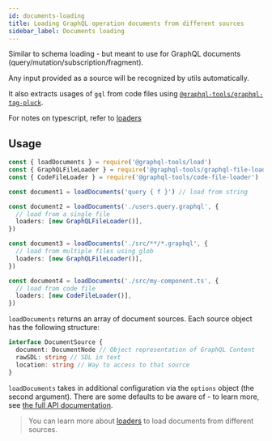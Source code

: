 ```yaml
---
id: documents-loading
title: Loading GraphQL operation documents from different sources
sidebar_label: Documents loading
---
```


Similar to schema loading - but meant to use for GraphQL documents (query/mutation/subscription/fragment).

Any input provided as a source will be recognized by utils automatically.

It also extracts usages of `gql` from code files using [`@graphql-tools/graphql-tag-pluck`](/docs/graphql-tag-pluck).

For notes on typescript, refer to [loaders](/docs/loaders)

## Usage

```ts
const { loadDocuments } = require('@graphql-tools/load')
const { GraphQLFileLoader } = require('@graphql-tools/graphql-file-loader')
const { CodeFileLoader } = require('@graphql-tools/code-file-loader')

const document1 = loadDocuments('query { f }') // load from string

const document2 = loadDocuments('./users.query.graphql', {
  // load from a single file
  loaders: [new GraphQLFileLoader()],
})

const document3 = loadDocuments('./src/**/*.graphql', {
  // load from multiple files using glob
  loaders: [new GraphQLFileLoader()],
})

const document4 = loadDocuments('./src/my-component.ts', {
  // load from code file
  loaders: [new CodeFileLoader()],
})
```

`loadDocuments` returns an array of document sources. Each source object has the following structure:

```ts
interface DocumentSource {
  document: DocumentNode // Object representation of GraphQL Content
  rawSDL: string // SDL in text
  location: string // Way to access to that source
}
```

`loadDocuments` takes in additional configuration via the `options` object (the second argument). There are some defaults to be aware of - to learn more, see [the full API documentation](/docs/api/modules/load/#loaddocuments).

> You can learn more about [loaders](/docs/loaders) to load documents from different sources.
